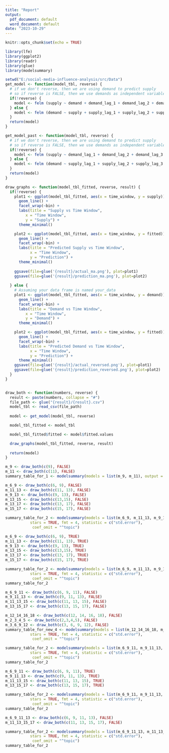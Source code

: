 ```yaml
---
title: "Report"
output:
  pdf_document: default
  word_document: default
date: "2023-10-29"
---
```


```r
knitr::opts_chunk$set(echo = TRUE)
```


```r
library(lfe)
library(ggplot2)
library(readr)
library(glue)
library(modelsummary)

setwd("E:/social-media-influence-analysis/src/Data")
get_model <- function(model_tbl, reverse) {
  # if we don't reverse, then we are using demand to predict supply
  # so if reverse is FALSE, then we use demands as independent variables
  if(!reverse) {
    model <- felm (supply ~ demand + demand_lag_1 + demand_lag_2 + demand_lag_3 + demand_lag_4 |  time_window + bin, data = model_tbl)
  } else {
    model <- felm (demand ~ supply + supply_lag_1 + supply_lag_2 + supply_lag_3 + supply_lag_4 |  time_window + bin, data = model_tbl)
  }
  return(model)
}

get_model_past <- function(model_tbl, reverse) {
  # if we don't reverse, then we are using demand to predict supply
  # so if reverse is FALSE, then we use demands as independent variables
  if(!reverse) {
    model <- felm (supply ~ demand_lag_1 + demand_lag_2 + demand_lag_3 + demand_lag_4 |  time_window + bin, data = model_tbl)
  } else {
    model <- felm (demand ~ supply_lag_1 + supply_lag_2 + supply_lag_3 + supply_lag_4 |  time_window + bin, data = model_tbl)
  }
  return(model)
}

draw_graphs <- function(model_tbl_fitted, reverse, result) {
  if(!reverse) {
    plot1 <- ggplot(model_tbl_fitted, aes(x = time_window, y = supply)) +
      geom_line() +
      facet_wrap(~bin) +
      labs(title = "Supply vs Time Window",
         x = "Time Window",
         y = "Supply") +
      theme_minimal()

    plot2 <- ggplot(model_tbl_fitted, aes(x = time_window, y = fitted)) +
      geom_line() +
      facet_wrap(~bin) +
      labs(title = "Predicted Supply vs Time Window",
           x = "Time Window",
           y = "Prediction") +
      theme_minimal()
    
    ggsave(file=glue('{result}/actual_ma.png'), plot=plot1)
    ggsave(file=glue('{result}/prediction_ma.png'), plot=plot2)
    
  } else {
    # Assuming your data frame is named your_data
    plot1 <- ggplot(model_tbl_fitted, aes(x = time_window, y = demand)) +
      geom_line() +
      facet_wrap(~bin) +
      labs(title = "Demand vs Time Window",
         x = "Time Window",
         y = "Demand") +
      theme_minimal()

    plot2 <- ggplot(model_tbl_fitted, aes(x = time_window, y = fitted)) +
      geom_line() +
      facet_wrap(~bin) +
      labs(title = "Predicted Demand vs Time Window",
           x = "Time Window",
           y = "Prediction") +
      theme_minimal()
    ggsave(file=glue('{result}/actual_reversed.png'), plot=plot1)
    ggsave(file=glue('{result}/prediction_reversed.png'), plot=plot2)
  }
}


draw_both <- function(numbers, reverse) {
  result <- paste(numbers, collapse = "#")
  file_path <- glue("{result}/{result}.csv")
  model_tbl <- read_csv(file_path)
  
  model <- get_model(model_tbl, reverse)

  model_tbl_fitted <- model_tbl

  model_tbl_fitted$fitted <- model$fitted.values

  draw_graphs(model_tbl_fitted, reverse, result)
  
  return(model)
}

```

```r
m_9 <- draw_both(c(9), FALSE)
m_11 <- draw_both(c(11), FALSE)
summary_table_for_1 <- modelsummary(models = list(m_9, m_11), output = "latex", stats = TRUE, fmt=4, statistic = c("std.error"), coef_omit = "^topic")
```

```r
m_6_9 <- draw_both(c(6, 9), FALSE)
m_11_13 <- draw_both(c(11, 13), FALSE)
m_9_13 <- draw_both(c(9, 13), FALSE)
m_13_15 <- draw_both(c(13,15), FALSE)
m_13_17 <- draw_both(c(13, 17), FALSE)
m_15_17 <- draw_both(c(15, 17), FALSE)
```

``` r
summary_table_for_2 <- modelsummary(models = list(m_6_9, m_11_13, m_9_13, m_13_15, m_13_17, m_15_17), output="latex", 
           stars = TRUE, fmt = 4, statistic = c("std.error"), 
            coef_omit = "^topic")
```

``` r
m_6_9 <- draw_both(c(6, 9), TRUE)
m_11_13 <- draw_both(c(11, 13), TRUE)
m_9_13 <- draw_both(c(9, 13), TRUE)
m_13_15 <- draw_both(c(13,15), TRUE)
m_13_17 <- draw_both(c(13, 17), TRUE)
m_15_17 <- draw_both(c(15, 17), TRUE)
```

``` r
summary_table_for_2 <- modelsummary(models = list(m_6_9, m_11_13, m_9_13, m_13_15, m_13_17, m_15_17), output="latex", 
           stars = TRUE, fmt = 4, statistic = c("std.error"), 
            coef_omit = "^topic")
summary_table_for_2
```

``` r
m_6_9_11 <- draw_both(c(6, 9, 11), FALSE)
m_9_11_13 <- draw_both(c(9, 11, 13), FALSE)
m_11_13_15 <- draw_both(c(11, 13, 15), FALSE)
m_13_15_17 <- draw_both(c(13, 15, 17), FALSE)

m_12_14_16_18 <- draw_both(c(12, 14, 16, 18), FALSE)
m_2_3_4_5 <- draw_both(c(2,3,4,5), FALSE)
m_3_6_9_12 <- draw_both(c(3, 6, 9, 12), FALSE)
summary_table_for_new_4 <- modelsummary(models = list(m_12_14_16_18, m_2_3_4_5, m_3_6_9_12), output="latex", 
           stars = TRUE, fmt = 4, statistic = c("std.error"), 
            coef_omit = "^topic")
```

``` r
summary_table_for_2 <- modelsummary(models = list(m_6_9_11, m_9_11_13, m_11_13_15, m_13_15_17), output="latex", 
           stars = TRUE, fmt = 4, statistic = c("std.error"), 
            coef_omit = "^topic")
summary_table_for_2
```

``` r
m_6_9_11 <- draw_both(c(6, 9, 11), TRUE)
m_9_11_13 <- draw_both(c(9, 11, 13), TRUE)
m_11_13_15 <- draw_both(c(11, 13, 15), TRUE)
m_13_15_17 <- draw_both(c(13, 15, 17), TRUE)

```

``` r
summary_table_for_2 <- modelsummary(models = list(m_6_9_11, m_9_11_13, m_11_13_15, m_13_15_17), output="latex", 
           stars = TRUE, fmt = 4, statistic = c("std.error"), 
            coef_omit = "^topic")
summary_table_for_2
```

``` r
m_6_9_11_13 <- draw_both(c(6, 9, 11, 13), FALSE)
m_11_13_15_17 <- draw_both(c(11, 13, 15, 17), FALSE)
```

``` r
summary_table_for_2 <- modelsummary(models = list(m_6_9_11_13, m_11_13_15_17), output="latex", 
           stars = TRUE, fmt = 4, statistic = c("std.error"), 
            coef_omit = "^topic")
summary_table_for_2
```

